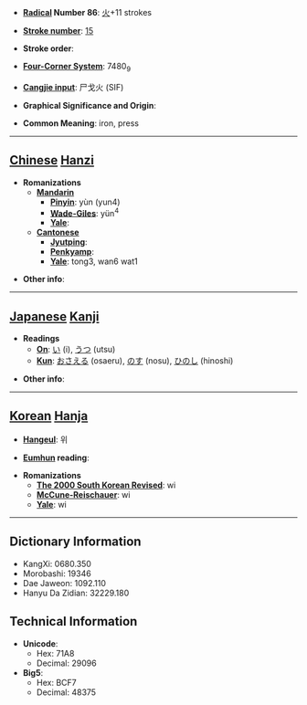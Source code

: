 * '''[[Wiktionary:Chinese radical index| Radical]] Number 86''': [[Wiktionary:Chinese radical index 火|火]]+11 strokes

* '''[[Wiktionary:Chinese total strokes index|Stroke number]]''': [[Wiktionary:Chinese total strokes index 15|15]]

* '''Stroke order''': 

* '''[[Wiktionary:Chinese four corner index|Four-Corner System]]''': 7480<sub>9</sub>

* '''[[Wiktionary:Chinese Cangjie index|Cangjie input]]''': 尸戈火 (SIF)

* '''Graphical Significance and Origin''': 

* '''Common Meaning''': iron, press

----

== [[Chinese]] [[Hanzi]] ==

* '''Romanizations'''
** '''[[Mandarin]]'''
*** '''[[Pinyin]]''': yùn (yun4)
*** '''[[Wade-Giles]]''': yün<sup>4</sup>
*** '''[[Yale]]''': 
** '''[[Cantonese]]'''
*** '''[[Jyutping]]''':
*** '''[[Penkyamp]]''': 
*** '''[[Yale]]''': tong3, wan6 wat1

* '''Other info''': 

----

== [[Japanese]] [[Kanji]] ==

* '''Readings'''
** '''[[On]]''': [[い]] (i), [[うつ]] (utsu)
** '''[[Kun]]''': [[おさえる]] (osaeru), [[のす]] (nosu), [[ひのし]] (hinoshi)

* '''Other info''':  

----

== [[Korean]] [[Hanja]] ==

* '''[[Hangeul]]''': 위

* '''[[Eumhun]] reading''': 

* '''Romanizations'''
** '''[[The 2000 South Korean Revised Romanization|The 2000 South Korean Revised]]''': wi
** '''[[McCune-Reischauer]]''': wi
** '''[[Yale]]''': wi

----

== Dictionary Information ==

* KangXi: 0680.350
* Morobashi: 19346
* Dae Jaweon: 1092.110
* Hanyu Da Zidian: 32229.180

== Technical Information ==

* '''Unicode''':
** Hex: 71A8
** Decimal: 29096
* '''Big5''':
** Hex: BCF7
** Decimal: 48375